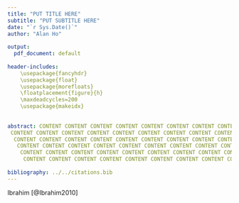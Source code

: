 ```yaml
---
title: "PUT TITLE HERE"
subtitle: "PUT SUBTITLE HERE"
date: "`r Sys.Date()`"
author: "Alan Ho"
  
output:
  pdf_document: default
  
header-includes:
    \usepackage{fancyhdr}
    \usepackage{float} 
    \usepackage{morefloats} 
    \floatplacement{figure}{h}
    \maxdeadcycles=200
    \usepackage{makeidx}
    
    
abstract: CONTENT CONTENT CONTENT CONTENT CONTENT CONTENT CONTENT CONTENT CONTENT
 CONTENT CONTENT CONTENT CONTENT CONTENT CONTENT CONTENT CONTENT CONTENT CONTENT CONTENT
  CONTENT CONTENT CONTENT CONTENT CONTENT CONTENT CONTENT CONTENT CONTENT CONTENT CONTENT
   CONTENT CONTENT CONTENT CONTENT CONTENT CONTENT CONTENT CONTENT CONTENT CONTENT CONTENT
    CONTENT CONTENT CONTENT CONTENT CONTENT CONTENT CONTENT CONTENT CONTENT CONTENT CONTENT CONTENT
     CONTENT CONTENT CONTENT CONTENT CONTENT CONTENT CONTENT CONTENT CONTENT CONTENT CONTENT CONTENT CONTENT
    
bibliography: ../../citations.bib
---
```




\addtolength{\headheight}{1.0cm} 
\pagestyle{fancyplain}
\rhead{\includegraphics[height=1.2cm]{../../qbi_logo.png}} 
\renewcommand{\headrulewidth}{0pt}

\newpage

\tableofcontents

\listoffigures
\listoftables

\newpage

Ibrahim [@Ibrahim2010]

